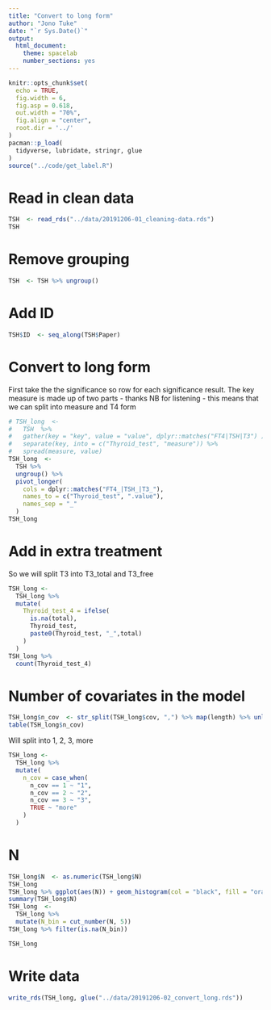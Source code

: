 ```yaml
---
title: "Convert to long form"
author: "Jono Tuke"
date: "`r Sys.Date()`"
output: 
  html_document:
    theme: spacelab
    number_sections: yes
---
```


```r
knitr::opts_chunk$set(
  echo = TRUE, 
  fig.width = 6, 
  fig.asp = 0.618, 
  out.width = "70%",
  fig.align = "center", 
  root.dir = '../'
)
pacman::p_load(
  tidyverse, lubridate, stringr, glue
)
source("../code/get_label.R")
```

# Read in clean data

```r
TSH  <- read_rds("../data/20191206-01_cleaning-data.rds")
TSH
```

# Remove grouping

```r
TSH  <- TSH %>% ungroup()
```

# Add ID

```r
TSH$ID  <- seq_along(TSH$Paper)
```

# Convert to long form

First take the the significance so row for each significance result. The key measure is made up of two parts - thanks NB for listening - this means that we can split into measure and T4 form

```r
# TSH_long  <- 
#   TSH  %>% 
#   gather(key = "key", value = "value", dplyr::matches("FT4|TSH|T3") ) %>% 
#   separate(key, into = c("Thyroid_test", "measure")) %>% 
#   spread(measure, value)
TSH_long  <-
  TSH %>%
  ungroup() %>% 
  pivot_longer(
    cols = dplyr::matches("FT4_|TSH_|T3_"),
    names_to = c("Thyroid_test", ".value"),
    names_sep = "_" 
  )
TSH_long
```

# Add in extra treatment

So we will split T3 into T3_total and T3_free

```r
TSH_long <- 
  TSH_long %>% 
  mutate(
    Thyroid_test_4 = ifelse(
      is.na(total), 
      Thyroid_test, 
      paste0(Thyroid_test, "_",total)
    )
  )
TSH_long %>% 
  count(Thyroid_test_4)
```



# Number of covariates in the model

```r
TSH_long$n_cov  <- str_split(TSH_long$cov, ",") %>% map(length) %>% unlist()
table(TSH_long$n_cov)
```

Will split into 1, 2, 3, more

```r
TSH_long <- 
  TSH_long %>% 
  mutate(
    n_cov = case_when(
      n_cov == 1 ~ "1", 
      n_cov == 2 ~ "2", 
      n_cov == 3 ~ "3", 
      TRUE ~ "more"
    )
  )
```

# N

```r
TSH_long$N  <- as.numeric(TSH_long$N)
TSH_long
TSH_long %>% ggplot(aes(N)) + geom_histogram(col = "black", fill = "orange")
summary(TSH_long$N)
TSH_long  <- 
  TSH_long %>% 
  mutate(N_bin = cut_number(N, 5))
TSH_long %>% filter(is.na(N_bin))
```

```r
TSH_long
```




# Write data

```r
write_rds(TSH_long, glue("../data/20191206-02_convert_long.rds"))
```

